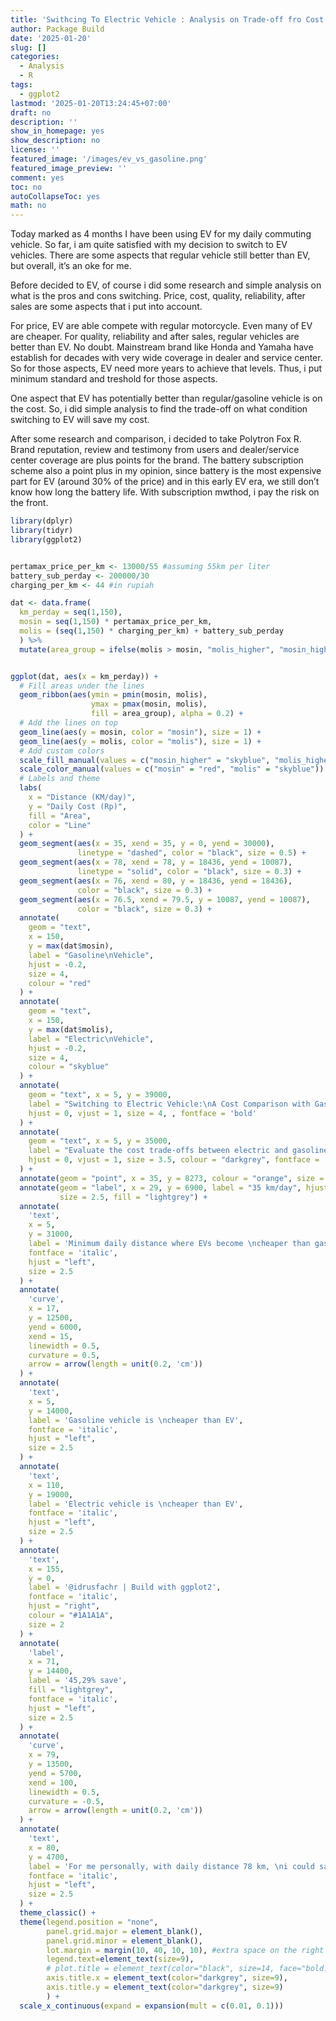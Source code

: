 ```yaml
---
title: 'Swithcing To Electric Vehicle : Analysis on Trade-off fro Cost Efficiency'
author: Package Build
date: '2025-01-20'
slug: []
categories:
  - Analysis
  - R
tags:
  - ggplot2
lastmod: '2025-01-20T13:24:45+07:00'
draft: no
description: ''
show_in_homepage: yes
show_description: no
license: ''
featured_image: '/images/ev_vs_gasoline.png'
featured_image_preview: ''
comment: yes
toc: no
autoCollapseToc: yes
math: no
---
```


<!--more-->

Today marked as 4 months I have been using EV for my daily commuting vehicle. So far, i am quite satisfied with my decision to switch to EV vehicles. There are some aspects that regular vehicle still better than EV, but overall, it's an oke for me.

Before decided to EV, of course i did some research and simple analysis on what is the pros and cons switching. Price, cost, quality, reliability, after sales are some aspects that i put into account.

For price, EV are able compete with regular motorcycle. Even many of EV are cheaper. For quality, reliability and after sales, regular vehicles are better than EV. No doubt. Mainstream brand like Honda and Yamaha have establish for decades with very wide coverage in dealer and service center. So for those aspects, EV need more years to achieve that levels. Thus, i put minimum standard and treshold for those aspects.

One aspect that EV has potentially better than regular/gasoline vehicle is on the cost. So, i did simple analysis to find the trade-off on what condition switching to EV will save my cost. 

After some research and comparison, i decided to take Polytron Fox R. Brand reputation, review and testimony from users and dealer/service center coverage are plus points for the brand. The battery subscription scheme also a point plus in my opinion, since battery is the most expensive part for EV (around 30% of the price) and in this early EV era, we still don't know how long the battery life. With subscription mwthod, i pay the risk on the front.



```r
library(dplyr)
library(tidyr)
library(ggplot2)


pertamax_price_per_km <- 13000/55 #assuming 55km per liter
battery_sub_perday <- 200000/30
charging_per_km <- 44 #in rupiah

dat <- data.frame(
  km_perday = seq(1,150),
  mosin = seq(1,150) * pertamax_price_per_km,
  molis = (seq(1,150) * charging_per_km) + battery_sub_perday
  ) %>% 
  mutate(area_group = ifelse(molis > mosin, "molis_higher", "mosin_higher"))


ggplot(dat, aes(x = km_perday)) +
  # Fill areas under the lines
  geom_ribbon(aes(ymin = pmin(mosin, molis), 
                  ymax = pmax(mosin, molis), 
                  fill = area_group), alpha = 0.2) +
  # Add the lines on top
  geom_line(aes(y = mosin, color = "mosin"), size = 1) +
  geom_line(aes(y = molis, color = "molis"), size = 1) +
  # Add custom colors
  scale_fill_manual(values = c("mosin_higher" = "skyblue", "molis_higher" = "red")) +
  scale_color_manual(values = c("mosin" = "red", "molis" = "skyblue")) +
  # Labels and theme
  labs(
    x = "Distance (KM/day)",
    y = "Daily Cost (Rp)",
    fill = "Area", 
    color = "Line"
  ) +
  geom_segment(aes(x = 35, xend = 35, y = 0, yend = 30000), 
               linetype = "dashed", color = "black", size = 0.5) +
  geom_segment(aes(x = 78, xend = 78, y = 18436, yend = 10087), 
               linetype = "solid", color = "black", size = 0.3) +
  geom_segment(aes(x = 76, xend = 80, y = 18436, yend = 18436), 
               color = "black", size = 0.3) +
  geom_segment(aes(x = 76.5, xend = 79.5, y = 10087, yend = 10087), 
               color = "black", size = 0.3) +
  annotate(
    geom = "text",
    x = 150,
    y = max(dat$mosin),
    label = "Gasoline\nVehicle",
    hjust = -0.2, 
    size = 4,
    colour = "red"
  ) +
  annotate(
    geom = "text",
    x = 150,
    y = max(dat$molis),
    label = "Electric\nVehicle",
    hjust = -0.2, 
    size = 4,
    colour = "skyblue"
  ) +
  annotate(
    geom = "text", x = 5, y = 39000, 
    label = "Switching to Electric Vehicle:\nA Cost Comparison with Gasoline Motorcycles", 
    hjust = 0, vjust = 1, size = 4, , fontface = 'bold'
  ) +
  annotate(
    geom = "text", x = 5, y = 35000, 
    label = "Evaluate the cost trade-offs between electric and gasoline motorcycles", 
    hjust = 0, vjust = 1, size = 3.5, colour = "darkgrey", fontface = 'bold'
  ) +
  annotate(geom = "point", x = 35, y = 8273, colour = "orange", size = 3) + 
  annotate(geom = "label", x = 29, y = 6900, label = "35 km/day", hjust = "left", 
           size = 2.5, fill = "lightgrey") +
  annotate(
    'text',
    x = 5,
    y = 31000,
    label = 'Minimum daily distance where EVs become \ncheaper than gasoline vehicles is 35 km',
    fontface = 'italic',
    hjust = "left",
    size = 2.5
  ) +
  annotate(
    'curve',
    x = 17, 
    y = 12500,
    yend = 6000,
    xend = 15,
    linewidth = 0.5,
    curvature = 0.5,
    arrow = arrow(length = unit(0.2, 'cm'))
  ) +
  annotate(
    'text',
    x = 5,
    y = 14000,
    label = 'Gasoline vehicle is \ncheaper than EV',
    fontface = 'italic',
    hjust = "left",
    size = 2.5
  ) +
  annotate(
    'text',
    x = 110,
    y = 19000,
    label = 'Electric vehicle is \ncheaper than EV',
    fontface = 'italic',
    hjust = "left",
    size = 2.5
  ) +
  annotate(
    'text',
    x = 155,
    y = 0,
    label = '@idrusfachr | Build with ggplot2',
    fontface = 'italic',
    hjust = "right",
    colour = "#1A1A1A",
    size = 2
  ) +
  annotate(
    'label',
    x = 71,
    y = 14400,
    label = '45,29% save',
    fill = "lightgrey",
    fontface = 'italic',
    hjust = "left",
    size = 2.5
  ) +
  annotate(
    'curve',
    x = 79, 
    y = 13500,
    yend = 5700,
    xend = 100,
    linewidth = 0.5,
    curvature = -0.5,
    arrow = arrow(length = unit(0.2, 'cm'))
  ) +
  annotate(
    'text',
    x = 80,
    y = 4700,
    label = 'For me personally, with daily distance 78 km, \ni could save 45,29% using EV than regular vehicle',
    fontface = 'italic',
    hjust = "left",
    size = 2.5
  ) +
  theme_classic() +
  theme(legend.position = "none",
        panel.grid.major = element_blank(), 
        panel.grid.minor = element_blank(),
        lot.margin = margin(10, 40, 10, 10), #extra space on the right
        legend.text=element_text(size=9),
        # plot.title = element_text(color="black", size=14, face="bold.italic", hjust=0.5),
        axis.title.x = element_text(color="darkgrey", size=9),
        axis.title.y = element_text(color="darkgrey", size=9)
        ) +
  scale_x_continuous(expand = expansion(mult = c(0.01, 0.1)))
```


